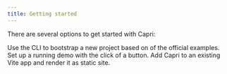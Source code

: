 ```yaml
---
title: Getting started
---
```


There are several options to get started with Capri:

<TwoCols>
  <Card link="/docs/getting-started/new-site" title="Create a new site">
    Use the CLI to bootstrap a new project based on of the official examples.
  </Card>
  <Card link="/docs/getting-started/sanity-starter" title="1-click starters">
    Set up a running demo with the click of a button.
  </Card>
  <Card link="/docs/getting-started/existing-app" title="Existing apps">
    Add Capri to an existing Vite app and render it as static site.
  </Card>
</TwoCols>
